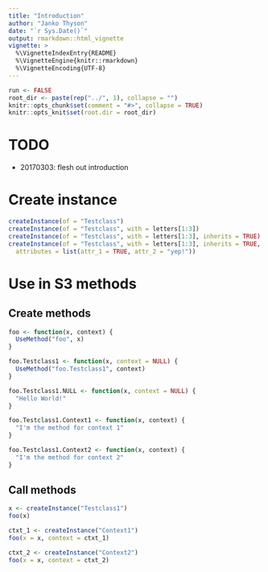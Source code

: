```yaml
---
title: "Introduction"
author: "Janko Thyson"
date: "`r Sys.Date()`"
output: rmarkdown::html_vignette
vignette: >
  %\VignetteIndexEntry{README}
  %\VignetteEngine{knitr::rmarkdown}
  %\VignetteEncoding{UTF-8}
---
```


```r
run <- FALSE
root_dir <- paste(rep("../", 1), collapse = "")
knitr::opts_chunk$set(comment = "#>", collapse = TRUE)
knitr::opts_knit$set(root.dir = root_dir)
```

# TODO

* 20170303: flesh out introduction

# Create instance

```r
createInstance(of = "Testclass")
createInstance(of = "Testclass", with = letters[1:3])
createInstance(of = "Testclass", with = letters[1:3], inherits = TRUE)
createInstance(of = "Testclass", with = letters[1:3], inherits = TRUE,
  attributes = list(attr_1 = TRUE, attr_2 = "yep!"))
```

# Use in S3 methods

## Create methods

```r
foo <- function(x, context) {
  UseMethod("foo", x)
}

foo.Testclass1 <- function(x, context = NULL) {
  UseMethod("foo.Testclass1", context)
}

foo.Testclass1.NULL <- function(x, context = NULL) {
  "Hello World!"
}

foo.Testclass1.Context1 <- function(x, context) {
  "I'm the method for context 1"
}

foo.Testclass1.Context2 <- function(x, context) {
  "I'm the method for context 2"
}
```

## Call methods

```r
x <- createInstance("Testclass1")
foo(x)

ctxt_1 <- createInstance("Context1")
foo(x = x, context = ctxt_1)

ctxt_2 <- createInstance("Context2")
foo(x = x, context = ctxt_2)
```

